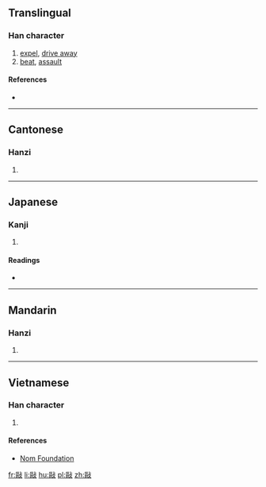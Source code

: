 ==Translingual==

===Han character===
{{Han char|rn=66|rad=攴|as=11|sn=15|four=7174<sub>7</sub>|canj=尸口卜水 (SRYE)|ids=⿰[[區]][[攴]]}}

# [[expel]], [[drive away]]
# [[beat]], [[assault]]

====References====
* {{Han ref|kx=0475.060|dkj=13367|dj=0829.100|hdz=21472.120|uh=657A|ud=25978|bh=E5BE|bd=58814}}

----

==Cantonese==

===Hanzi===
{{yue-hanzi|jyut=[[au2]], [[keoi1]]|y=au2, keui1}}

# {{defn|lang=yue|sort=攴11}}

----

==Japanese==

===Kanji===
{{ja-kanji|grade=|rs=攴11}}

# {{defn|lang=ja|sort=攴11}}

====Readings====
* {{ja-readings|on=[[く]] (ku)|kun=[[かあける]] (kaakeru), [[かある]] (kaaru)}}

----

==Mandarin==

===Hanzi===
{{cmn-hanzi|pin=[[qū]] ([[qu1]])|wg=ch'ü<sup>1</sup>}}

# {{defn|lang=cmn|sort=攴11}}

----

==Vietnamese==

===Han character===
{{vi-readings|rs=攴11| hanviet = khu}}

# {{defn|lang=vi|sort=攴11}}

====References====
*[http://nomfoundation.org/common/nom_details.php?codepoint=657a Nom Foundation]

[[fr:敺]]
[[li:敺]]
[[hu:敺]]
[[pl:敺]]
[[zh:敺]]